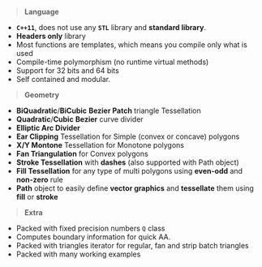 
> **Language** &nbsp;&nbsp;&nbsp;&nbsp;&nbsp;&nbsp;
- **`C++11`**, does not use any **`STL`** library and **standard library**.
- **Headers only** library
- Most functions are templates, which means you compile only what is used
- Compile-time polymorphism (no runtime virtual methods)
- Support for 32 bits and 64 bits
- Self contained and modular.

> **Geometry** &nbsp;&nbsp;&nbsp;&nbsp;&nbsp;&nbsp;
- **BiQuadratic**/**BiCubic** **Bezier Patch** triangle Tessellation
- **Quadratic**/**Cubic** **Bezier** curve divider
- **Elliptic Arc Divider**
- **Ear Clipping** Tessellation for Simple (convex or concave) polygons
- **X/Y Montone** Tessellation for Monotone polygons
- **Fan Triangulation** for Convex polygons
- **Stroke Tessellation** with **dashes** (also supported with Path object)
- **Fill Tessellation** for any type of multi polygons using **even-odd** and **non-zero** rule
- **Path** object to easily define **vector graphics** and **tessellate** them using **fill** or **stroke**

> **Extra** &nbsp;&nbsp;&nbsp;&nbsp;&nbsp;&nbsp;
- Packed with fixed precision numbers `Q` class
- Computes boundary information for quick AA.
- Packed with triangles iterator for regular, fan and strip batch triangles
- Packed with many working examples
